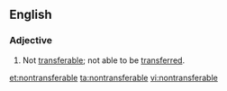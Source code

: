 ==English==

===Adjective===
{{en-adj|-}}

# Not [[transferable]]; not able to be [[transfer]]red.

[[et:nontransferable]]
[[ta:nontransferable]]
[[vi:nontransferable]]